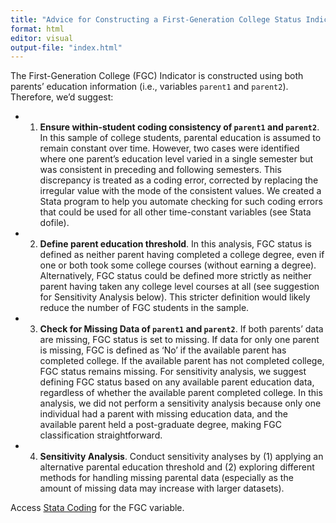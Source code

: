 ```yaml
---
title: "Advice for Constructing a First-Generation College Status Indicator (FGC):"
format: html
editor: visual
output-file: "index.html"
---
```


The First-Generation College (FGC) Indicator is constructed using both parents' education information (i.e., variables `parent1` and `parent2`). Therefore, we'd suggest:

-   

    1)  **Ensure within-student coding consistency of `parent1` and `parent2`**. In this sample of college students, parental education is assumed to remain constant over time. However, two cases were identified where one parent's education level varied in a single semester but was consistent in preceding and following semesters. This discrepancy is treated as a coding error, corrected by replacing the irregular value with the mode of the consistent values. We created a Stata program to help you automate checking for such coding errors that could be used for all other time-constant variables (see Stata dofile).

-   

    2)  **Define parent education threshold**. In this analysis, FGC status is defined as neither parent having completed a college degree, even if one or both took some college courses (without earning a degree). Alternatively, FGC status could be defined more strictly as neither parent having taken any college level courses at all (see suggestion for Sensitivity Analysis below). This stricter definition would likely reduce the number of FGC students in the sample.

-   

    3)  **Check for Missing Data of `parent1` and `parent2`**. If both parents' data are missing, FGC status is set to missing. If data for only one parent is missing, FGC is defined as 'No' if the available parent has completed college. If the available parent has not completed college, FGC status remains missing. For sensitivity analysis, we suggest defining FGC status based on any available parent education data, regardless of whether the available parent completed college. In this analysis, we did not perform a sensitivity analysis because only one individual had a parent with missing education data, and the available parent held a post-graduate degree, making FGC classification straightforward.

-   

    4)  **Sensitivity Analysis**. Conduct sensitivity analyses by (1) applying an alternative parental education threshold and (2) exploring different methods for handling missing parental data (especially as the amount of missing data may increase with larger datasets).

Access [Stata Coding](FGC_stata_coding.html) for the FGC variable.
